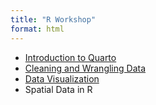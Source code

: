 ```yaml
---
title: "R Workshop"
format: html
---
```


- [Introduction to Quarto](intro-to-quarto.html)
- [Cleaning and Wrangling Data](wrangling-and-cleaning.qmd)
- [Data Visualization](data-visualization.qmd)
- Spatial Data in R


